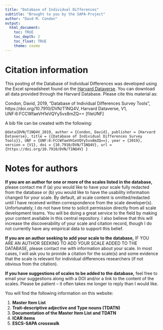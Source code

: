 ```yaml
---
title: "Database of Individual Differences"
subtitle: "Brought to you by the SAPA-Project"
author: "Davd M. Condon"
output: 
  html_document:
    toc: TRUE
    toc_depth: 2
    toc_float: TRUE
    theme: cosmo
---
```


# Citation information

This posting of the Database of Individual Differences was developed using the Excel spreadsheet found on the [Harvard Dataverse](https://dataverse.harvard.edu/dataset.xhtml?persistentId=doi:10.7910/DVN/T1NQ4V). You can download all data provided through the Harvard Database. Please cite this material as:

Condon, David, 2019, "Database of Individual Differences Survey Tools", https://doi.org/10.7910/DVN/T1NQ4V, Harvard Dataverse, V1, UNF:6:FCCWfaeVH1eVQYy5vx8mZQ== [fileUNF]

A bib file can be created with the following:

`@data{DVN/T1NQ4V_2019,
author = {Condon, David},
publisher = {Harvard Dataverse},
title = {{Database of Individual Differences Survey Tools}},
UNF = {UNF:6:FCCWfaeVH1eVQYy5vx8mZQ==},
year = {2019},
version = {V1},
doi = {10.7910/DVN/T1NQ4V},
url = {https://doi.org/10.7910/DVN/T1NQ4V}
}`

# Notes for authors

**If you are an author for one or more of the scales listed in the database,** please contact me if (a) you would like to have your scale fully redacted from the database or (b) you would like to have the usability information changed for your scale. By default, all scale content is omitted/redacted until I have received written correspondence from the scale developer(s). Unfortunately, I do not have time to solicit permission directly from all scale development teams. You will be doing a great service to the field by making your content available in this central repository. I also believe that this will increase the discoverability of your scale and citation record, though I do not currently have any empirical data to support this belief.

**If you are an author seeking to add your scale to the database,** IF YOU ARE AN AUTHOR SEEKING TO ADD YOUR SCALE ADDED TO THE DATABASE, please contact me with information about your scale. In most cases, I will ask you to provide a citation for the scale(s) and some evidence that the scale is relevant for individual differences researchers (if not obvious from the citation).

**If you have suggestions of scales to be added to the database,** feel free to email your suggestions along with a DOI and/or a link to the content of the scales. Please be patient -- it often takes me longer to reply than I would like.

You will find the following information on this website:

1. **Master Item List**
2. **Trait-descriptive adjective and Type nouns (TDATN)**
3. **Documentation of the Master Item List and TDATN**
4. **ICAR items**
5. **ESCS-SAPA crosswalk**
